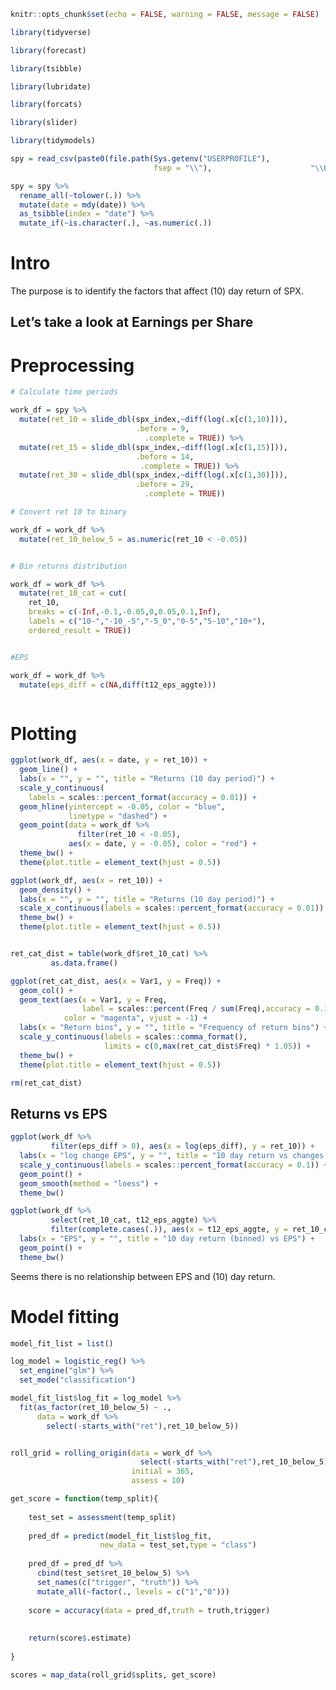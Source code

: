 
```r

knitr::opts_chunk$set(echo = FALSE, warning = FALSE, message = FALSE)

```


```r

library(tidyverse)

library(forecast)

library(tsibble)

library(lubridate)

library(forcats)

library(slider)

library(tidymodels)


```


```r

spy = read_csv(paste0(file.path(Sys.getenv("USERPROFILE"),
                                fsep = "\\"),                      "\\OneDrive - Bank Of Israel\\Data\\Asaf\\SPX.csv"))

spy = spy %>%
  rename_all(~tolower(.)) %>%
  mutate(date = mdy(date)) %>%
  as_tsibble(index = "date") %>%
  mutate_if(~is.character(.), ~as.numeric(.))

```

# Intro

The purpose is to identify the factors that affect (10) day return of SPX.

## Let's take a look at Earnings per Share


# Preprocessing


```r

# Calculate time periods

work_df = spy %>%
  mutate(ret_10 = slide_dbl(spx_index,~diff(log(.x[c(1,10)])),
                            .before = 9,
                              .complete = TRUE)) %>%
  mutate(ret_15 = slide_dbl(spx_index,~diff(log(.x[c(1,15)])),
                            .before = 14,
                             .complete = TRUE)) %>%
  mutate(ret_30 = slide_dbl(spx_index,~diff(log(.x[c(1,30)])),
                            .before = 29,
                              .complete = TRUE))

# Convert ret 10 to binary

work_df = work_df %>% 
  mutate(ret_10_below_5 = as.numeric(ret_10 < -0.05))


# Bin returns distribution

work_df = work_df %>% 
  mutate(ret_10_cat = cut(
    ret_10,
    breaks = c(-Inf,-0.1,-0.05,0,0.05,0.1,Inf),
    labels = c("10-","-10_-5","-5_0","0-5","5-10","10+"),
    ordered_result = TRUE))


#EPS

work_df = work_df %>% 
  mutate(eps_diff = c(NA,diff(t12_eps_aggte)))



```

# Plotting


```r

ggplot(work_df, aes(x = date, y = ret_10)) + 
  geom_line() + 
  labs(x = "", y = "", title = "Returns (10 day period)") + 
  scale_y_continuous(
    labels = scales::percent_format(accuracy = 0.01)) + 
  geom_hline(yintercept = -0.05, color = "blue",
             linetype = "dashed") + 
  geom_point(data = work_df %>% 
               filter(ret_10 < -0.05),
             aes(x = date, y = -0.05), color = "red") + 
  theme_bw() + 
  theme(plot.title = element_text(hjust = 0.5))

ggplot(work_df, aes(x = ret_10)) + 
  geom_density() + 
  labs(x = "", y = "", title = "Returns (10 day period)") + 
  scale_x_continuous(labels = scales::percent_format(accuracy = 0.01)) +
  theme_bw() + 
  theme(plot.title = element_text(hjust = 0.5))



```


```r

ret_cat_dist = table(work_df$ret_10_cat) %>% 
         as.data.frame()

ggplot(ret_cat_dist, aes(x = Var1, y = Freq)) + 
  geom_col() + 
  geom_text(aes(x = Var1, y = Freq,
                label = scales::percent(Freq / sum(Freq),accuracy = 0.1)),
            color = "magenta", vjust = -1) + 
  labs(x = "Return bins", y = "", title = "Frequency of return bins") + 
  scale_y_continuous(labels = scales::comma_format(),
                     limits = c(0,max(ret_cat_dist$Freq) * 1.05)) +
  theme_bw() + 
  theme(plot.title = element_text(hjust = 0.5))

rm(ret_cat_dist)
```


## Returns vs EPS

```r

ggplot(work_df %>% 
         filter(eps_diff > 0), aes(x = log(eps_diff), y = ret_10)) + 
  labs(x = "log change EPS", y = "", title = "10 day return vs changes in EPS") + 
  scale_y_continuous(labels = scales::percent_format(accuracy = 0.1)) + 
  geom_point() + 
  geom_smooth(method = "loess") +
  theme_bw()

```



```r

ggplot(work_df %>% 
         select(ret_10_cat, t12_eps_aggte) %>% 
         filter(complete.cases(.)), aes(x = t12_eps_aggte, y = ret_10_cat)) + 
  labs(x = "EPS", y = "", title = "10 day return (binned) vs EPS") + 
  geom_point() + 
  theme_bw()

```


Seems there is no relationship between EPS and (10) day return.

# Model fitting


```r

model_fit_list = list()

log_model = logistic_reg() %>% 
  set_engine("glm") %>% 
  set_mode("classification")

model_fit_list$log_fit = log_model %>% 
  fit(as_factor(ret_10_below_5) ~ .,
      data = work_df %>% 
        select(-starts_with("ret"),ret_10_below_5))



```


```r

roll_grid = rolling_origin(data = work_df %>% 
                             select(-starts_with("ret"),ret_10_below_5),
                           initial = 365,
                           assess = 10)

get_score = function(temp_split){
  
    test_set = assessment(temp_split)
    
    pred_df = predict(model_fit_list$log_fit,
                    new_data = test_set,type = "class")
    
    pred_df = pred_df %>% 
      cbind(test_set$ret_10_below_5) %>% 
      set_names(c("trigger", "truth")) %>% 
      mutate_all(~factor(., levels = c("1","0")))
    
    score = accuracy(data = pred_df,truth = truth,trigger)
    
    
    return(score$.estimate)
  
}

scores = map_data(roll_grid$splits, get_score)




```

